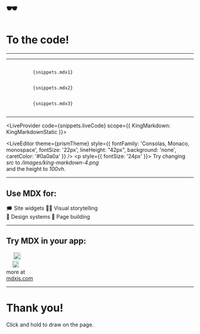 

# 🕶️

# To the code!

---

<KingMarkdown codeSnippet={snippets.jsx1} />

---

<Appear>
  <Horizontal>
    <div>
      <KingMarkdown height="50vh" hoverable={false} />
    </div>
    <div>
      <Box>
        <Code>
          {snippets.mdx1}
        </Code>
      </Box>
    </div>
  </Horizontal>
  <Horizontal>
    <div>
      <KingMarkdown height="75vh" hoverable={false} />
    </div>
    <div>
      <Box>
        <Code>
          {snippets.mdx2}
        </Code>
      </Box>
    </div>
  </Horizontal>
  <Horizontal>
    <div>
      <KingMarkdown height="75vh" src="/images/king-markdown-2.png" hoverable={false} />
    </div>
    <div>
      <Box>
        <Code>
          {snippets.mdx3}
        </Code>
      </Box>
    </div>
  </Horizontal>
</Appear>

---

<LiveProvider
    code={snippets.liveCode}
    scope={{ KingMarkdown: KingMarkdownStatic }}>
  <Horizontal width="90vw">
    <LivePreview />
    <div>
      <Box>
        <LiveEditor theme={prismTheme} style={{ 
          fontFamily: 'Consolas, Monaco, monospace',
          fontSize: '22px', lineHeight: "42px",
          background: 'none', caretColor: '#0a0a0a' }} />
      </Box>
      <p style={{ fontSize: '24px' }}>
        Try changing <i>src</i> to <i>/images/king-markdown-4.png</i><br/>
        and the height to <i>100vh</i>.
      </p>
    </div>
  </Horizontal>
</LiveProvider>

---

## Use MDX for:

<Spacer height="10vh" />

<Horizontal width="80vw">
  <div>
    🗯️ Site widgets
    <Spacer height="5vh" />
    👨‍🎨 Visual storytelling
  </div>
  <div>
    💅 Design systems
    <Spacer height="5vh" />
    🚜 Page building
  </div>
</Horizontal>

---

## Try MDX in your app:

<Spacer height="10vh" />

<Horizontal width="90vw">
  <div>
    <img src="/images/gatsby-logo.png" width="15vw" />
    <Spacer height="5vh" />
    <img src="/images/parcel-logo.png" width="20vw" />
  </div>
  <div>
    <img src="/images/nextjs-logo.png" width="12vw" />
    <Spacer height="5vh" />
    <img src="/images/webpack-logo.png" width= "18vw" />
  </div>
  <div>
    more at <br/>
    <a href="https://mdxjs.com/">mdxjs.com</a>
  </div>
</Horizontal>

---

<Drawable color="#ce4999" width={20}>

# Thank you!

<div style={{ fontSize: "24px" }}>
  Click and hold to draw on the page.
</div>

</Drawable>